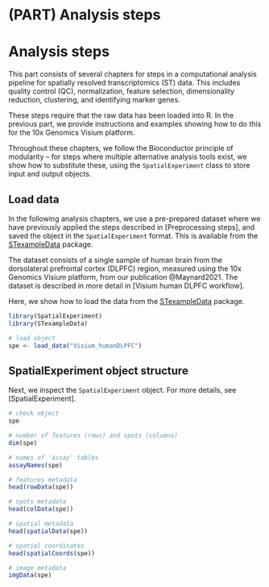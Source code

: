 # (PART) Analysis steps {-}

# Analysis steps

This part consists of several chapters for steps in a computational analysis pipeline for spatially resolved transcriptomics (ST) data. This includes quality control (QC), normalization, feature selection, dimensionality reduction, clustering, and identifying marker genes.

These steps require that the raw data has been loaded into R. In the previous part, we provide instructions and examples showing how to do this for the 10x Genomics Visium platform.

Throughout these chapters, we follow the Bioconductor principle of modularity -- for steps where multiple alternative analysis tools exist, we show how to substitute these, using the `SpatialExperiment` class to store input and output objects.


## Load data

In the following analysis chapters, we use a pre-prepared dataset where we have previously applied the steps described in [Preprocessing steps], and saved the object in the `SpatialExperiment` format. This is available from the [STexampleData](https://github.com/lmweber/STexampleData) package.

The dataset consists of a single sample of human brain from the dorsolateral prefrontal cortex (DLPFC) region, measured using the 10x Genomics Visium platform, from our publication @Maynard2021. The dataset is described in more detail in [Visium human DLPFC workflow].

Here, we show how to load the data from the [STexampleData](https://github.com/lmweber/STexampleData) package.

```r
library(SpatialExperiment)
library(STexampleData)

# load object
spe <- load_data("Visium_humanDLPFC")
```


## SpatialExperiment object structure

Next, we inspect the `SpatialExperiment` object. For more details, see [SpatialExperiment].

```r
# check object
spe

# number of features (rows) and spots (columns)
dim(spe)

# names of 'assay' tables
assayNames(spe)

# features metadata
head(rowData(spe))

# spots metadata
head(colData(spe))

# spatial metadata
head(spatialData(spe))

# spatial coordinates
head(spatialCoords(spe))

# image metadata
imgData(spe)
```

